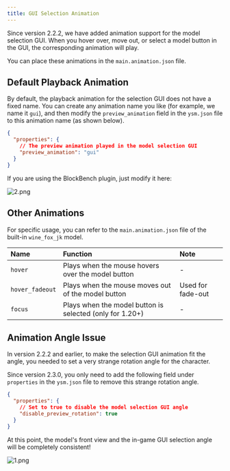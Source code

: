 ```yaml
---
title: GUI Selection Animation
---
```


Since version 2.2.2, we have added animation support for the model selection GUI. When you hover over, move out, or select a model button in the GUI, the corresponding animation will play.

You can place these animations in the `main.animation.json` file.

## Default Playback Animation

By default, the playback animation for the selection GUI does not have a fixed name. You can create any animation name you like (for example, we name it `gui`), and then modify the `preview_animation` field in the `ysm.json` file to this animation name (as shown below).

```json {4}
{
  "properties": {
    // The preview animation played in the model selection GUI
    "preview_animation": "gui"
  }
}
```

If you are using the BlockBench plugin, just modify it here:

![2.png](/images/iVCstWgDwlTnmf4.png)

## Other Animations

For specific usage, you can refer to the `main.animation.json` file of the built-in `wine_fox_jk` model.

| Name            | Function                                                 | Note              |
| :-------------- | :------------------------------------------------------- | :---------------- |
| `hover`         | Plays when the mouse hovers over the model button        | -                 |
| `hover_fadeout` | Plays when the mouse moves out of the model button       | Used for fade-out |
| `focus`         | Plays when the model button is selected (only for 1.20+) | -                 |

## Animation Angle Issue

In version 2.2.2 and earlier, to make the selection GUI animation fit the angle, you needed to set a very strange rotation angle for the character.

Since version 2.3.0, you only need to add the following field under `properties` in the `ysm.json` file to remove this strange rotation angle.

```json {4}
{
  "properties": {
    // Set to true to disable the model selection GUI angle
    "disable_preview_rotation": true
  }
}
```

At this point, the model's front view and the in-game GUI selection angle will be completely consistent!

![1.png](/images/mIce4li6Y2vzKaN.png)
